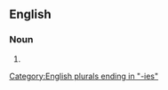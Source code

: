 ==English==

===Noun===
{{head|en|noun form}}

# {{plural of|en|supernumerary}}

[[Category:English plurals ending in "-ies"]]
